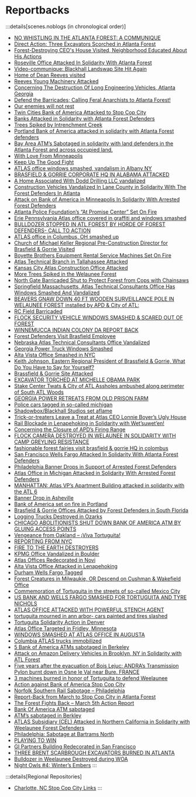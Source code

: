 # Reportbacks

:::details[scenes.noblogs (in chronological order)]
   - [NO WHISTLING IN THE ATLANTA FOREST: A COMMUNIQUE](https://anarchistnews.org/content/no-whistling-atlanta-forest-communique)
   - [Direct Action: Three Excavators Scorched in Atlanta Forest](https://scenes.noblogs.org/post/2021/06/09/direct-action-three-excavators-scorched-in-atlanta-forest/)
   - [Forest-Destroying CEO's House Visited, Neighborhood Educated About His Actions](https://scenes.noblogs.org/post/2021/06/27/forest-destroying-ceos-house-visited-neighborhood-educated-about-his-actions/)
   - [Roseville Office Attacked In Solidarity With Atlanta Forest](https://scenes.noblogs.org/post/2021/08/24/roseville-office-attacked-in-solidarity-with-atlanta-forest/)
   - [Video-communique: Blackhall Landswap Site Hit Again](https://scenes.noblogs.org/post/2021/11/23/video-communique-blackhall-landswap-site-hit-again/)
   - [Home of Dean Reeves visited](https://scenes.noblogs.org/post/2021/12/21/home-of-dean-reeves-visited/)
   - [Reeves Young Machinery Attacked](https://scenes.noblogs.org/post/2022/01/19/reeves-young-and-apf-employees-forced-out-of-atlanta-forest-machinery-attacked/)
   - [Concerning The Destruction Of Long Engineering Vehicles, Atlanta Georgia](https://scenes.noblogs.org/post/2022/03/01/concerning-the-destruction-of-long-engineering-vehicles-atlanta-georgia/)
   - [Defend the Barricades; Calling Feral Anarchists to Atlanta Forest!](https://scenes.noblogs.org/post/2022/03/09/defend-the-barricades-calling-feral-anarchists-to-atlanta-forest/)
   - [Our enemies will not rest](https://scenes.noblogs.org/post/2022/03/19/our-enemies-will-not-rest/)
   - [Twin Cities Bank of America Attacked to Stop Cop City](https://scenes.noblogs.org/post/2022/03/25/twin-cities-bank-of-america-attacked-to-stop-cop-city/)
   - [Banks Attacked in Solidarity with Atlanta Forest Defenders](https://scenes.noblogs.org/post/2022/03/26/banks-attacked-in-solidarity-with-atlanta-forest-defenders/)
   - [Trees Spiked by Intrenchment Creek](https://scenes.noblogs.org/post/2022/04/09/trees-spiked-by-intrenchment-creek/)
   - [Portland Bank of America attacked in solidarity with Atlanta Forest defenders](https://scenes.noblogs.org/post/2022/04/26/portland-bank-of-america-attacked-in-solidarity-with-atlanta-forest-defenders/)
   - [Bay Area ATM’s Sabotaged in solidarity with land defenders in the Atlanta Forest and across occupied land.](https://scenes.noblogs.org/post/2022/04/27/bay-area-atms-sabotaged-in-solidarity-with-land-defenders-in-the-atlanta-forest-and-across-occupied-land/)
   - [With Love From Minneapolis](https://scenes.noblogs.org/post/2022/05/01/with-love-from-minneapolis/)
   - [Keep Up The Good Fight](https://scenes.noblogs.org/post/2022/05/02/keep-up-the-good-fight/)
   - [ATLAS office windows smashed, vandalism in Albany NY](https://scenes.noblogs.org/post/2022/05/13/atlas-office-windows-smashed-vandalism-in-albany-ny/)
   - [BRASFIELD & GORRIE CORPORATE HQ IN ALABAMA ATTACKED](https://scenes.noblogs.org/post/2022/05/13/brasfield-gorrie-corporate-hq-in-alabama-attacked/)
   - [A Home Associated With Dodd Drilling LLC vandalized](https://scenes.noblogs.org/post/2022/05/16/a-home-associated-with-dodd-drilling-llc-vandalized/)
   - [Construction Vehicles Vandalized In Lane County in Solidarity With The Forest Defenders In Atlanta](https://scenes.noblogs.org/post/2022/05/19/construction-vehicles-vandalized-in-lane-county/)
   - [Attack on Bank of America in Minneapolis In Solidarity With Arrested Forest Defenders](https://scenes.noblogs.org/post/2022/05/20/attack-on-bank-of-america-in-minneapolis-in-solidarity-with-arrested-forest-defenders/)
   - [Atlanta Police Foundation’s “At Promise Center” Set On Fire](https://scenes.noblogs.org/post/2022/05/27/1000/)
   - [Erie Pennsylvania Atlas office covered in graffiti and windows smashed](https://scenes.noblogs.org/post/2022/06/01/erie-pennsylvania-atlas-office-covered-in-graffiti-and-windows-smashed/)
   - [BULLDOZER STOPPED IN ATL FOREST BY HORDE OF FOREST DEFENDERS- CALL TO ACTION](https://scenes.noblogs.org/post/2022/06/02/bulldozer-stopped-in-atl-forest-by-horde-of-forest-defenders-call-to-action/)
   - [ATLAS office in Columbus, OH smashed up](https://scenes.noblogs.org/post/2022/06/04/atlas-office-in-columbus-oh-smashed-up/)
   - [Church of Michael Keller Regional Pre-Construction Director for Brasfield & Gorrie Visited](https://scenes.noblogs.org/post/2022/06/06/church-of-michael-keller-visited/)
   - [Boyette Brothers Equipment Rental Service Machines Set On Fire](https://scenes.noblogs.org/post/2022/06/07/boyette-brothers-equipment-rental-service-machines-set-on-fire/)
   - [Atlas Technical Branch in Tallahassee Attacked](https://scenes.noblogs.org/post/2022/06/11/atlas-technical-branch-in-tallahassee-attacked/)
   - [Kansas City Atlas Construction Office Attacked](https://scenes.noblogs.org/post/2022/06/13/kansas-city-atlas-construction-office-attacked/)
   - [More Trees Spiked in the Welaunee Forest](https://scenes.noblogs.org/post/2022/06/29/more-trees-spiked-in-the-welaunee-forest/)
   - [North Gate Barricaded Shut to Protect Forest from Cops with Chainsaws](https://scenes.noblogs.org/post/2022/07/01/north-gate-barricaded-shut-to-protect-forest-from-cops-with-chainsaws/)
   - [Springfield Massachusetts, Atlas Technical Consultants Office Has Windows Smashed And Vandalized](https://scenes.noblogs.org/post/2022/07/04/springfield-massachusetts-atlas-technical-consultants-office-has-windows-smashed-and-vandalized/)
   - [BEAVERS GNAW DOWN 40 FT WOODEN SURVEILLANCE POLE IN WELAUNEE FOREST installed by APD & City of ATL:](https://scenes.noblogs.org/post/2022/07/07/beavers-gnaw-down-40-ft-wooden-surveillance-pole-in-welaunee-forest-installed-by-apd-city-of-atl/)
   - [RC Field Barricaded](https://scenes.noblogs.org/post/2022/07/22/rc-field-barricaded/)
   - [FLOCK SECURITY VEHICLE WINDOWS SMASHED & SCARED OUT OF FOREST​](https://scenes.noblogs.org/post/2022/07/25/flock-security-vehicle-windows-smashed-scared-out-of-forest/)
   - [WINNEMUCCA INDIAN COLONY DA REPORT BACK](https://scenes.noblogs.org/post/2022/07/27/winnemucca-indian-colony-da-report-back/)
   - [Forest Defenders Visit Brasfield Employee](https://scenes.noblogs.org/post/2022/08/04/forest-defenders-visit-brasfield-employee/)
   - [Nebraska Atlas Technical Consultants Office Vandalized](https://scenes.noblogs.org/post/2022/08/04/nebraska-atlas-technical-consultants-office-vandalized/)
   - [Georgia Power Truck Windows Smashed](https://scenes.noblogs.org/post/2022/08/05/georgia-power-truck-windows-smashed/)
   - [Alta Vista Office Smashed in NYC](https://scenes.noblogs.org/post/2022/08/05/alta-vista-office-smashed-in-nyc/)
   - [Keith Johnson, Eastern Regional President of Brassfield & Gorrie, What Do You Have to Say for Yourself?](https://scenes.noblogs.org/post/2022/08/18/keith-johnson-eastern-regional-president-of-brassfield-gorrie-what-do-you-have-to-say-for-yourself/)
   - [Brassfield & Gorrie Site Attacked](https://scenes.noblogs.org/post/2022/08/26/brassfield-gorrie-site-attacked/)
   - [EXCAVATOR TORCHED AT MICHELLE OBAMA PARK](https://scenes.noblogs.org/post/2022/09/14/excavator-torched-at-michelle-obama-park/)
   - [Stake Center Twats & City of ATL Assholes ambushed along perimeter of South ATL Woods](https://scenes.noblogs.org/post/2022/10/06/stake-center-twats-city-of-atl-assholes-ambushed-along-perimeter-of-south-atl-woods/)
   - [GEORGIA POWER RETREATS FROM OLD PRISON FARM](https://scenes.noblogs.org/post/2022/10/10/georgia-power-retreats-from-old-prison-farm/)
   - [Police cars tagged in so-called michigan](https://scenes.noblogs.org/post/2022/10/18/1324/)
   - [Shadowbox/Blackhall Studios set aflame](https://scenes.noblogs.org/post/2022/10/18/shadowbox-blackhall-studios-set-aflame/)
   - [Trick-or-treaters Leave a Treat at Atlas CEO Lonnie Boyer’s Ugly House](https://scenes.noblogs.org/post/2022/11/06/trick-or-treaters-leave-a-treat-at-atlas-ceo-lonnie-boyers-ugly-house/)
   - [Rail Blockade in Lenapehoking in Solidarity with Wet’suwet’en!](https://scenes.noblogs.org/post/2022/11/18/rail-blockade-in-lenapehoking-in-solidarity-with-wetsuweten/)
   - [Concerning the Closure of APD’s Firing Range](https://scenes.noblogs.org/post/2022/11/23/concerning-the-closure-of-apds-firing-range/)
   - [FLOCK CAMERA DESTROYED IN WELAUNEE IN SOLIDARITY WITH CAMP GREYLING RESISTANCE](https://scenes.noblogs.org/post/2022/11/30/flock-camera-destroyed-in-welaunee-in-solidarity-with-camp-greyling-resistance/)
   - [fashionable forest fairies visit brasfield & gorrie HQ in colombus](https://scenes.noblogs.org/post/2022/12/01/fashionable-forest-fairies-visit-brasfield-gorrie-hq-in-colombus/)
   - [San Francisco Wells Fargo Attacked In Solidarity With Atlanta Forest Defenders](https://scenes.noblogs.org/post/2022/12/16/san-francisco-wells-fargo-attacked-in-solidarity-with-atlanta-forest-defenders/)
   - [Philadelphia Banner Drops in Support of Arrested Forest Defenders](https://scenes.noblogs.org/post/2022/12/18/philadelphia-banner-drops-in-support-of-arrested-forest-defenders/)
   - [Atlas Office in Michigan Attacked in Solidarity With Arrested Forest Defenders](https://scenes.noblogs.org/post/2022/12/18/atlas-office-in-michigan-attacked-in-solidarity-with-arrested-forest-defenders/)
   - [MANHATTAN: Atlas VP’s Apartment Building attacked in solidarity with the ATL 6](https://scenes.noblogs.org/post/2022/12/21/manhattan-atlas-vps-apartment-building-attacked-in-solidarity-with-the-atl-6/)
   - [Banner Drop in Asheville](https://scenes.noblogs.org/post/2022/12/27/banner-drop-in-asheville/)
   - [Bank of America set on fire in Portland](https://scenes.noblogs.org/post/2023/01/01/bank-of-america-set-on-fire-in-portland/)
   - [Brasfield & Gorrie Offices Attacked by Forest Defenders in South Florida](https://scenes.noblogs.org/post/2023/01/11/brasfield-gorrie-offices-attacked-in-south-florida/)
   - [Logging Trucks Destroyed in Ozarks](https://scenes.noblogs.org/post/2023/01/15/logging-trucks-destroyed-in-ozarks/)
   - [CHICAGO ABOLITIONISTS SHUT DOWN BANK OF AMERICA ATM BY GLUING ACCESS POINTS](https://scenes.noblogs.org/post/2023/01/21/chicago-abolitionists-shut-down-bank-of-america-atm-by-gluing-access-points/)
   - [Vengeance from Oakland – ¡Viva Tortuguita!](https://scenes.noblogs.org/post/2023/01/21/vengeance-from-oakland-viva-tortuguita/)
   - [REPORTING FROM NYC](https://scenes.noblogs.org/post/2023/01/22/reporting-from-nyc/)
   - [FIRE TO THE EARTH DESTROYERS](https://scenes.noblogs.org/post/2023/01/23/fire-to-the-earth-destroyers/)
   - [KPMG Office Vandalized in Boulder](https://scenes.noblogs.org/post/2023/01/24/kpmg-office-vandalized-in-boulder/)
   - [Atlas Offices Redecorated in Novi](https://scenes.noblogs.org/post/2023/01/24/atlas-offices-redecorated-in-novi/)
   - [Alta Vista Office Attacked in Lenapehoking](https://scenes.noblogs.org/post/2023/01/26/alta-vista-office-attacked-in-lenapehoking/)
   - [Durham Wells Fargo Tagged](https://scenes.noblogs.org/post/2023/01/26/durham-wells-fargo-tagged/)
   - [Forest Creatures in Milwaukie, OR Descend on Cushman & Wakefield Office](https://scenes.noblogs.org/post/2023/01/27/forest-creatures-in-milwaukie-or-descend-on-cushman-wakefield-office/)
   - [Commemoration of Tortuguita in the streets of so-called Mexico City](https://scenes.noblogs.org/post/2023/01/29/1533/)
   - [US BANK AND WELLS FARGO SMASHED FOR TORTUGUITA AND TYRE NICHOLS](https://scenes.noblogs.org/post/2023/01/30/us-bank-and-wells-fargo-smashed-for-tortuguita-and-tyre-nichols/)
   - [ATLAS OFFICE ATTACKED WITH POWERFUL STENCH AGENT](https://scenes.noblogs.org/post/2023/02/01/atlas-office-attacked-with-powerful-stench-agent/)
   - [tortuguita mourned in ann arbor- cars painted and tires slashed](https://scenes.noblogs.org/post/2023/02/02/tortiguita-mourned-in-ann-arbor-cars-painted-and-tires-slashed/)
   - [Tortuguita Solidarity Action in Denver](https://scenes.noblogs.org/post/2023/02/04/tortuguita-solidarity-action-in-denver/)
   - [Atlas Office Targeted in Fridley, Minnesota](https://scenes.noblogs.org/post/2023/02/09/atlas-office-targeted-in-fridley-minnesota/)
   - [WINDOWS SMASHED AT ATLAS OFFICE IN AUGUSTA](https://scenes.noblogs.org/post/2023/02/09/windows-smashed-at-atlas-office-in-augusta/)
   - [Columbia ATLAS trucks immobilized](https://scenes.noblogs.org/post/2023/02/10/columbia-atlas-trucks-immobilized/)
   - [5 Bank of America ATMs sabotaged in Berkeley](https://scenes.noblogs.org/post/2023/02/10/5-bank-of-america-atms-sabotaged-in-berkeley/)
   - [Attack on Amazon Delivery Vehicles in Brooklyn, NY in Solidarity with ATL Forest](https://scenes.noblogs.org/post/2023/02/14/attack-on-amazon-delivery-vehicles-in-brooklyn-ny-in-solidarity-with-atl-forest/)
   - [Five years after the evacuation of Bois Lejuc: ANDRA’s Transmission Pylon burnt down in Osne le Val near Bure. FRANCE](https://scenes.noblogs.org/post/2023/02/19/five-years-after-the-evacuation-of-bois-lejuc-andras-flux-branch-burnt-down-in-osne-le-val-near-bure-france/)
   - [3 machines burned in honor of Tortuguita to defend Weelaunee](https://scenes.noblogs.org/post/2023/02/19/3-machines-burned-in-honor-of-tortuguita-to-defend-weelaunee/)
   - [Action against Bank of America Stop Cop City](https://scenes.noblogs.org/post/2023/02/20/action-against-bank-of-america-stop-cop-city/)
   - [Norfolk Southern Rail Sabotage – Philadelphia](https://scenes.noblogs.org/post/2023/02/28/norfolk-southern-rail-sabotage-philadelphia/)
   - [Report-Back from March to Stop Cop City in Atlanta Forest](https://scenes.noblogs.org/post/2023/03/07/report-back-from-march-to-stop-cop-city-in-atlanta-forest/)
   - [The Forest Fights Back – March 5th Action Report](https://scenes.noblogs.org/post/2023/03/07/the-forest-fights-back-march-5th-action-report/)
   - [Bank Of America ATM sabotaged](https://scenes.noblogs.org/post/2023/03/14/bank-of-america-atm-sabotaged/)
   - [ATM’s sabotaged in Berkley](https://scenes.noblogs.org/post/2023/03/17/atms-sabotaged-in-berkley/)
   - [ATLAS Subsidiary (CEL) Attacked in Northern California in Solidarity with Weelaunee Forest Defenders](https://scenes.noblogs.org/post/2023/03/17/atlas-subsidiary-cel-attacked-in-northern-california-in-solidarity-with-weelaunee-forest-defenders/)
   - [Philadelphia: Sabotage at Bartrams North](https://scenes.noblogs.org/post/2023/03/18/philadelphia-sabotage-at-bartrams-north/)
   - [PLAYING TO WIN](https://scenes.noblogs.org/post/2023/03/20/playing-to-win/)
   - [GI Partners Building Redecorated in San Francisco](https://scenes.noblogs.org/post/2023/03/26/gi-partners-building-redecorated-in-san-francisco/)
   - [THREE BRENT SCARBROUGH EXCAVATORS BURNED IN ATLANTA](https://scenes.noblogs.org/post/2023/04/07/three-brent-scarbrough-excavators-burned-in-atlanta/)
   - [Bulldozer in Weelaunee Destroyed during WOA](https://scenes.noblogs.org/post/2023/04/10/bulldozer-in-weelaunee-destroyed-during-woa/)
   - [Night Owls #4: Winter’s Embers](https://scenes.noblogs.org/post/2023/04/13/night-owls-4-winters-embers/)
:::

:::details[Regional Repositories]
- [Charlotte, NC Stop Cop City Links](https://github.com/stopcopcity345/StopCopCity)
:::
